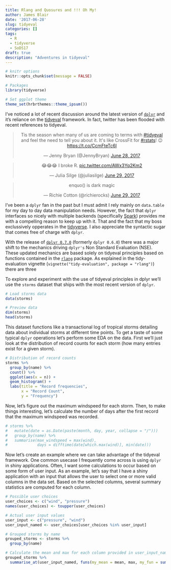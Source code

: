 ```yaml
---
title: Rlang and Quosures and !!! Oh My!
author: James Blair
date: '2017-06-28'
slug: tidyeval
categories: []
tags:
  - R
  - tidyverse
  - SoDS17
draft: true
description: "Adventures in tidyeval"
---
```


```r
# knitr options
knitr::opts_chunk$set(message = FALSE)

# Packages
library(tidyverse)

# Set ggplot theme
theme_set(hrbrthemes::theme_ipsum())
```

I've noticed a lot of recent discussion around the latest version of [`dplyr`](http://dplyr.tidyverse.org/) and it's reliance on the [tidyeval](http://rlang.tidyverse.org/articles/tidy-evaluation.html) framework. In fact, twitter has been flooded with recent references to tidyeval.

<blockquote class="twitter-tweet" data-lang="en" align="center"><p lang="en" dir="ltr">Tis the season when many of us are coming to terms with <a href="https://twitter.com/hashtag/tidyeval?src=hash">#tidyeval</a> and feel the need to tell you about it. It&#39;s like CrossFit for <a href="https://twitter.com/hashtag/rstats?src=hash">#rstats</a>! 😉 <a href="https://t.co/CcmFteTc6l">https://t.co/CcmFteTc6l</a></p>&mdash; Jenny Bryan (@JennyBryan) <a href="https://twitter.com/JennyBryan/status/880114049475682305">June 28, 2017</a></blockquote>
<script async src="//platform.twitter.com/widgets.js" charset="utf-8"></script>

<blockquote class="twitter-tweet" data-lang="en" align="center"><p lang="en" dir="ltr">😂😂😂 I broke R. <a href="https://t.co/AWx3Yq2Km2">pic.twitter.com/AWx3Yq2Km2</a></p>&mdash; Julia Silge (@juliasilge) <a href="https://twitter.com/juliasilge/status/880493031924809728">June 29, 2017</a></blockquote>
<script async src="//platform.twitter.com/widgets.js" charset="utf-8"></script>

<blockquote class="twitter-tweet" data-lang="en" align="center"><p lang="en" dir="ltr">enquo() is dark magic</p>&mdash; Richie Cotton (@richierocks) <a href="https://twitter.com/richierocks/status/880550984518311937">June 29, 2017</a></blockquote>
<script async src="//platform.twitter.com/widgets.js" charset="utf-8"></script>

I've been a `dplyr` fan in the past but I must admit I rely mainly on `data.table` for my day to day data manipulation needs. However, the fact that `dplyr` interfaces so nicely with multiple backends (specifically [Spark](http://spark.rstudio.com/dplyr.html)) provides me with a compelling reason to keep up with it. That and the fact that my boss exclussively opperates in the [tidyverse](http://tidyverse.org). I also appreciate the syntactic sugar that comes free of charge with `dplyr`.

With the release of [`dplyr 0.7.0`](https://blog.rstudio.org/2017/06/13/dplyr-0-7-0/) (formerly `dplyr 0.6.0`) there was a major shift to the mechanics driving `dplyr's` Non Standard Evaluation (NSE). These updated mechanics are based solely on tidyeval principles based on functions contained in the [`rlang`](http://rlang.tidyverse.org/#overview) package. As explained in the tidy-evaluation vignette (`vignette("tidy-evaluation", package = "rlang")`) there are three 

To explore and experiment with the use of tidyeval principles in dplyr we'll use the `storms` dataset that ships with the most recent version of `dplyr`.

```r
# Load storms data
data(storms)

# Preview data
dim(storms)
head(storms)
```

This dataset functions like a transactional log of tropical storms detailing data about individual storms at different time points. To get a taste of some typical `dplyr` operations let's perform some EDA on the data. First we'll just look at the distribution of record counts for each storm (how many entries exist for a given storm).
```r
# Distribution of record counts
storms %>% 
  group_by(name) %>% 
  count() %>% 
  ggplot(aes(x = n)) +
  geom_histogram() +
  labs(title = "Record frequencies",
       x = "Record Count", 
       y = "Frequency")
```

Now, let's figure out the maximum windspeed for each storm. Then, to make things interesting, let's calculate the number of days after the first record that the maximum windspeed was recorded.
```r
# storms %>% 
#   mutate(date = as.Date(paste(month, day, year, collapse = "/")))
#   group_by(name) %>% 
#   summarise(max_windspeed = max(wind),
#             days = difftime(date[which.max(wind)], min(date)))
```

Now let's create an example where we can take advantage of the tidyeval framework. One common usecase I frequently come across is using `dplyr` in shiny applications. Often, I want some calculations to occur based on some form of user input. As an example, let's say that I have a shiny application with an input that allows the user to select one or more valid columns in the data set. Based on the selected columns, several summary statistics are computed for each column.

```r
# Possible user choices
user_choices <- c("wind", "pressure")
names(user_choices) <- toupper(user_choices)

# Actual user input values
user_input <- c("pressure", "wind")
user_input_named <- user_choices[user_choices %in% user_input]

# Grouped storms by name
grouped_storms <- storms %>% 
  group_by(name)

# Calculate the mean and max for each column provided in user_input_named
grouped_storms %>% 
  summarise_at(user_input_named, funs(my_mean = mean, max, my_fun = sum(.)/length(.)))

```



